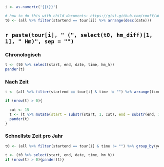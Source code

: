 ```r
i <- as.numeric('{{i}}')

# how to do this with child documents: https://gist.github.com/rmoff/a043676a2f084b81a434
t0 <- (all %>% filter(startend == tour[i]) %>% arrange(desc(date))) 
```

## `r paste(tour[i], " (", select(t0, hm_diff)[1, 1], " Hm)", sep = "")` 

::: {.panel-tabset .nav-pills}

### Chronologisch

```r
t <- (t0 %>% select(start, end, date, time, hm_h))
pander(t)
```

### Nach Zeit

```r
t <- (all %>% filter(startend == tour[i] & time != "") %>% arrange(time, desc(date))) %>% mutate(d = 60 * (time_h - first(time_h))) %>% mutate(Rueckst = paste(floor(d), "m", round((1 - (ceiling(d) - d)) * 60), "s", sep = "")) %>% select(start, end, date, time, hm_h, Rueckst) %>% rowid_to_column("Nr")

if (nrow(t) > 0){
  
  cut <- 15
  t <- (t %>% mutate(start = substr(start, 1, cut), end = substr(end, 1, cut)))
  pander(t)
}
```

### Schnellste Zeit pro Jahr

```r
t0 <- (all %>% filter(startend == tour[i] & time != "") %>% group_by(year) %>% slice_min(order_by = time) %>% arrange(desc(date)))

t <- (t0 %>% select(start, end, date, time, hm_h))
if (nrow(t) > 0){pander(t)}
```

:::